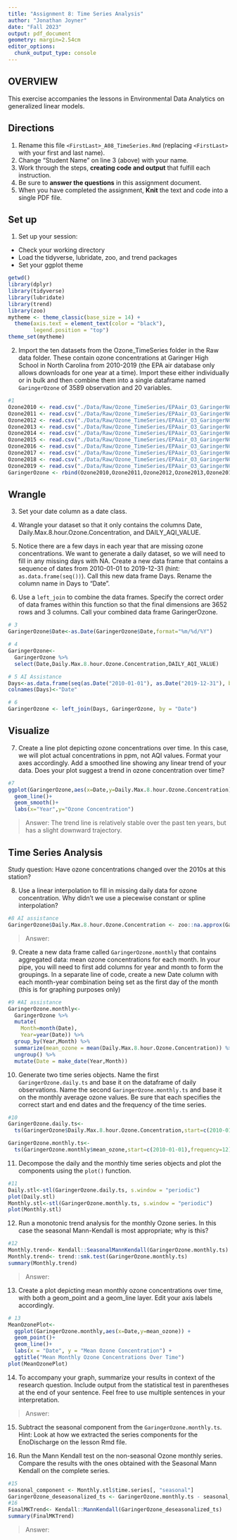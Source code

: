```yaml
---
title: "Assignment 8: Time Series Analysis"
author: "Jonathan Joyner"
date: "Fall 2023"
output: pdf_document
geometry: margin=2.54cm
editor_options: 
  chunk_output_type: console
---
```


## OVERVIEW

This exercise accompanies the lessons in Environmental Data Analytics on generalized linear models. 

## Directions
1. Rename this file `<FirstLast>_A08_TimeSeries.Rmd` (replacing `<FirstLast>` with your first and last name).
2. Change "Student Name" on line 3 (above) with your name.
3. Work through the steps, **creating code and output** that fulfill each instruction.
4. Be sure to **answer the questions** in this assignment document.
5. When you have completed the assignment, **Knit** the text and code into a single PDF file.

## Set up 
1. Set up your session:

* Check your working directory
* Load the tidyverse, lubridate, zoo, and trend packages
* Set your ggplot theme

```r
getwd()
library(dplyr)
library(tidyverse)
library(lubridate)
library(trend)
library(zoo)
mytheme <- theme_classic(base_size = 14) +
  theme(axis.text = element_text(color = "black"), 
        legend.position = "top")
theme_set(mytheme)
```


2. Import the ten datasets from the Ozone_TimeSeries folder in the Raw data folder. These contain ozone concentrations at Garinger High School in North Carolina from 2010-2019 (the EPA air database only allows downloads for one year at a time). Import these either individually or in bulk and then combine them into a single dataframe named `GaringerOzone` of 3589 observation and 20 variables. 

```r
#1
Ozone2010 <- read.csv("./Data/Raw/Ozone_TimeSeries/EPAair_O3_GaringerNC2010_raw.csv",stringsAsFactors = TRUE)
Ozone2011 <- read.csv("./Data/Raw/Ozone_TimeSeries/EPAair_O3_GaringerNC2011_raw.csv",stringsAsFactors = TRUE)
Ozone2012 <- read.csv("./Data/Raw/Ozone_TimeSeries/EPAair_O3_GaringerNC2012_raw.csv",stringsAsFactors = TRUE)
Ozone2013 <- read.csv("./Data/Raw/Ozone_TimeSeries/EPAair_O3_GaringerNC2013_raw.csv",stringsAsFactors = TRUE)
Ozone2014 <- read.csv("./Data/Raw/Ozone_TimeSeries/EPAair_O3_GaringerNC2014_raw.csv",stringsAsFactors = TRUE)
Ozone2015 <- read.csv("./Data/Raw/Ozone_TimeSeries/EPAair_O3_GaringerNC2015_raw.csv",stringsAsFactors = TRUE)
Ozone2016 <- read.csv("./Data/Raw/Ozone_TimeSeries/EPAair_O3_GaringerNC2016_raw.csv",stringsAsFactors = TRUE)
Ozone2017 <- read.csv("./Data/Raw/Ozone_TimeSeries/EPAair_O3_GaringerNC2017_raw.csv",stringsAsFactors = TRUE)
Ozone2018 <- read.csv("./Data/Raw/Ozone_TimeSeries/EPAair_O3_GaringerNC2018_raw.csv",stringsAsFactors = TRUE)
Ozone2019 <- read.csv("./Data/Raw/Ozone_TimeSeries/EPAair_O3_GaringerNC2019_raw.csv",stringsAsFactors = TRUE)
GaringerOzone <- rbind(Ozone2010,Ozone2011,Ozone2012,Ozone2013,Ozone2014,Ozone2015,Ozone2016,Ozone2017,Ozone2018,Ozone2019)
```

## Wrangle

3. Set your date column as a date class.

4. Wrangle your dataset so that it only contains the columns Date, Daily.Max.8.hour.Ozone.Concentration, and DAILY_AQI_VALUE. 

5. Notice there are a few days in each year that are missing ozone concentrations. We want to generate a daily dataset, so we will need to fill in any missing days with NA. Create a new data frame that contains a sequence of dates from 2010-01-01 to 2019-12-31 (hint: `as.data.frame(seq())`). Call this new data frame Days. Rename the column name in Days to "Date".

6. Use a `left_join` to combine the data frames. Specify the correct order of data frames within this function so that the final dimensions are 3652 rows and 3 columns. Call your combined data frame GaringerOzone. 

```r
# 3
GaringerOzone$Date<-as.Date(GaringerOzone$Date,format="%m/%d/%Y")

# 4
GaringerOzone<-
  GaringerOzone %>%
  select(Date,Daily.Max.8.hour.Ozone.Concentration,DAILY_AQI_VALUE)

# 5 AI Assistance
Days<-as.data.frame(seq(as.Date("2010-01-01"), as.Date("2019-12-31"), by = "days"))
colnames(Days)<-"Date"

# 6
GaringerOzone <- left_join(Days, GaringerOzone, by = "Date")

```

## Visualize

7. Create a line plot depicting ozone concentrations over time. In this case, we will plot actual concentrations in ppm, not AQI values. Format your axes accordingly. Add a smoothed line showing any linear trend of your data. Does your plot suggest a trend in ozone concentration over time?

```r
#7
ggplot(GaringerOzone,aes(x=Date,y=Daily.Max.8.hour.Ozone.Concentration))+
  geom_line()+
  geom_smooth()+
  labs(x="Year",y="Ozone Concentration")
```

>Answer: The trend line is relatively stable over the past ten years, but has a slight downward trajectory.

## Time Series Analysis

Study question: Have ozone concentrations changed over the 2010s at this station? 

8. Use a linear interpolation to fill in missing daily data for ozone concentration. Why didn't we use a piecewise constant or spline interpolation?

```r
#8 AI assistance
GaringerOzone$Daily.Max.8.hour.Ozone.Concentration <- zoo::na.approx(GaringerOzone$Daily.Max.8.hour.Ozone.Concentration)

```

> Answer: 


9. Create a new data frame called `GaringerOzone.monthly` that contains aggregated data: mean ozone concentrations for each month. In your pipe, you will need to first add columns for year and month to form the groupings. In a separate line of code, create a new Date column with each month-year combination being set as the first day of the month (this is for graphing purposes only)

```r
#9 #AI assistance
GaringerOzone.monthly<-
  GaringerOzone %>%
  mutate(
    Month=month(Date),
    Year=year(Date)) %>%
  group_by(Year,Month) %>%   
  summarize(mean_ozone = mean(Daily.Max.8.hour.Ozone.Concentration)) %>%
  ungroup() %>%  
  mutate(Date = make_date(Year,Month)) 

```


10. Generate two time series objects. Name the first `GaringerOzone.daily.ts` and base it on the dataframe of daily observations. Name the second `GaringerOzone.monthly.ts` and base it on the monthly average ozone values. Be sure that each specifies the correct start and end dates and the frequency of the time series.

```r
#10
GaringerOzone.daily.ts<-
  ts(GaringerOzone$Daily.Max.8.hour.Ozone.Concentration,start=c(2010-01-01),frequency=365)

GaringerOzone.monthly.ts<-
  ts(GaringerOzone.monthly$mean_ozone,start=c(2010-01-01),frequency=12)
```


11. Decompose the daily and the monthly time series objects and plot the components using the `plot()` function.

```r
#11
Daily.stl<-stl(GaringerOzone.daily.ts, s.window = "periodic")
plot(Daily.stl)
Monthly.stl<-stl(GaringerOzone.monthly.ts, s.window = "periodic")
plot(Monthly.stl)

```


12. Run a monotonic trend analysis for the monthly Ozone series. In this case the seasonal Mann-Kendall is most appropriate; why is this?

```r
#12
Monthly.trend<- Kendall::SeasonalMannKendall(GaringerOzone.monthly.ts)
Monthly.trend<- trend::smk.test(GaringerOzone.monthly.ts)
summary(Monthly.trend)
```

> Answer: 

13. Create a plot depicting mean monthly ozone concentrations over time, with both a geom_point and a geom_line layer. Edit your axis labels accordingly.

```r
# 13
MeanOzonePlot<-
  ggplot(GaringerOzone.monthly,aes(x=Date,y=mean_ozone)) +
  geom_point()+
  geom_line()+
  labs(x = "Date", y = "Mean Ozone Concentration") +
  ggtitle("Mean Monthly Ozone Concentrations Over Time")
plot(MeanOzonePlot)
```

14. To accompany your graph, summarize your results in context of the research question. Include output from the statistical test in parentheses at the end of your sentence. Feel free to use multiple sentences in your interpretation.

> Answer: 

15. Subtract the seasonal component from the `GaringerOzone.monthly.ts`. Hint: Look at how we extracted the series components for the EnoDischarge on the lesson Rmd file.

16. Run the Mann Kendall test on the non-seasonal Ozone monthly series. Compare the results with the ones obtained with the Seasonal Mann Kendall on the complete series.

```r
#15
seasonal_component <- Monthly.stl$time.series[, "seasonal"]
GaringerOzone_deseasonalized_ts <- GaringerOzone.monthly.ts - seasonal_component
#16
FinalMKTrend<- Kendall::MannKendall(GaringerOzone_deseasonalized_ts)
summary(FinalMKTrend)
```

> Answer: 
